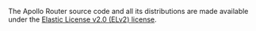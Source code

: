 <Note>

The Apollo Router source code and all its distributions are made available under the [Elastic License v2.0 (ELv2) license](https://www.apollographql.com/docs/resources/elastic-license-v2-faq/#can-i-extend-or-modify-the-gateway-or-router-by-creating-plugins).

</Note>
